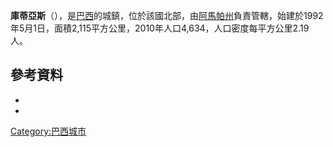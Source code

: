 {{Coord|0|59|9|N|50|48|7|W|display=title}}

'''庫蒂亞斯'''（{{lang-pt|Cutias}}），是[[巴西|巴西]]的城鎮，位於該國北部，由[[阿馬帕州|阿馬帕州]]負責管轄，始建於1992年5月1日，面積2,115平方公里，2010年人口4,634，人口密度每平方公里2.19人。

==參考資料==
*{{cite web|url=http://www.ap.gov.br/amapa/site/paginas/municipios/cutias.jsp |title=Cutias do Araguari |year=2011 |publisher=Governo do Estado do Amapá |location=Macapá, Amapá, Brazil |accessdate=2014-06-05 |language=pt |deadurl=yes |archiveurl=https://web.archive.org/web/20140827233856/http://www.ap.gov.br/amapa/site/paginas/municipios/cutias.jsp |archivedate=2014-08-27 }}
*{{cite web | url = http://www.amapadigital.net/cutias_araguari.php | title = Cutias do Araguari | year = c. 2014 | publisher = Amapá Digital | accessdate = 2014-06-06 | language = pt | archive-url = https://web.archive.org/web/20140530002715/http://www.amapadigital.net/cutias_araguari.php | archive-date = 2014-05-30 | dead-url = yes }}
{{阿馬帕州市鎮|state=autocollapse}}
{{Brazil-geo-stub}}
[[Category:巴西城市|Category:巴西城市]]
